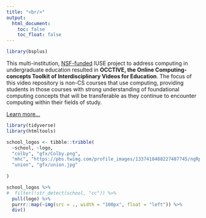 ```yaml
---
title: "<br/>"
output:
  html_document:
    toc: false
    toc_float: false
---
```


```r
library(bsplus)
```

<div class="jumbotron">

<!--[](gfx/dsc-wav_logo_color.png)-->


This multi-institution, [NSF-funded](https://www.nsf.gov/awardsearch/showAward?AWD_ID=1935113&HistoricalAwards=false) IUSE project to address computing in undergraduate education resulted in **OCCTIVE, the Online Computing-concepts Toolkit of Interdisciplinary Videos for Education**.  The focus of this video repository is non-CS courses that use computing, providing students in those courses with strong understanding of foundational computing concepts that will be transferable as they continue to encounter computing  within  their fields of study.



<a class="btn btn-primary btn-lg" href="oldProjects.html" role="button">Learn more...</a>

</div>

```r
library(tidyverse)
library(htmltools)

school_logos <- tibble::tribble(
  ~school, ~logo,
  "colby", "gfx/Colby.png",
  "mhc", "https://pbs.twimg.com/profile_images/1337418488227487745/ngRpXs_n.jpg",
  "union", "gfx/union.jpg"
  
)

school_logos %>%
#  filter(!str_detect(school, "cc")) %>%
  pull(logo) %>%
  purrr::map(~img(src = ., width = "100px", float = "left")) %>%
  div()
```

